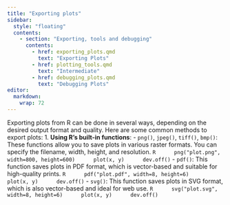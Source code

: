 ```yaml
---
title: "Exporting plots"
sidebar:
  style: "floating"
  contents:
    - section: "Exporting, tools and debugging"
      contents:
        - href: exporting_plots.qmd
          text: "Exporting Plots"
        - href: plotting_tools.qmd
          text: "Intermediate"
        - href: debugging_plots.qmd
          text: "Debugging Plots"
editor: 
  markdown: 
    wrap: 72
---
```


Exporting plots from R can be done in several ways, depending on the desired output format and quality. Here are some common methods to export plots:
1. **Using R's built-in functions**:
   - `png()`, `jpeg()`, `tiff()`, `bmp()`: These functions allow you to save plots in various raster formats. You can specify the filename, width, height, and resolution.
     ```R
     png("plot.png", width=800, height=600)
     plot(x, y)
     dev.off()
     ```
   - `pdf()`: This function saves plots in PDF format, which is vector-based and suitable for high-quality prints.
     ```R
     pdf("plot.pdf", width=8, height=6)
     plot(x, y)
     dev.off()
     ```
   - `svg()`: This function saves plots in SVG format, which is also vector-based and ideal for web use.
     ```R
     svg("plot.svg", width=8, height=6)
     plot(x, y)
     dev.off()
     ```
     
     

